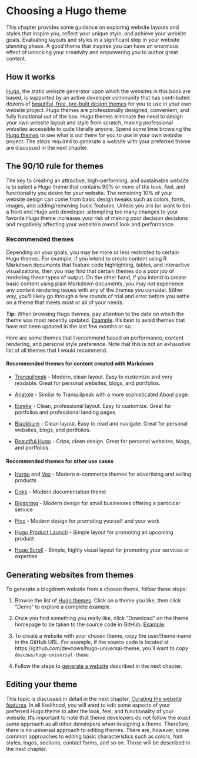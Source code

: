 # Choosing a Hugo theme {#choose-theme}

This chapter provides some guidance on exploring website layouts and styles that inspire you, reflect your unique style, and achieve your website goals. Evaluating layouts and styles in a significant step in your website planning phase. A good theme that inspires you can have an enormous effect of unlocking your creativity and empowering you to author great content.

## How it works

[Hugo](https://gohugo.io/), the static website generator upon which the websites in this book are based, is supported by an active developer community that has contributed dozens of [beautiful, free, pre-built design themes](https://themes.gohugo.io/) for you to use in your own website project. Hugo themes are professionally designed, convenient, and fully functional out of the box. Hugo themes eliminate the need to design your own website layout and style from scratch, making professional websites accessible to quite literally anyone. Spend some time browsing the [Hugo themes]((https://themes.gohugo.io/)) to see what is out there for you to use in your own website project. The steps required to generate a website with your preferred theme are discussed in the next chapter.

## The 90/10 rule for themes

The key to creating an attractive, high-performing, and sustainable website is to select a Hugo theme that contains 90% or more of the look, feel, and functionality you desire for your website. The remaining 10% of your website design can come from basic design tweaks such as colors, fonts, images, and adding/removing basic features. Unless you are (or want to be) a front end Hugo web developer, attempting too many changes to your favorite Hugo theme increases your risk of making poor decision decisions and negatively affecting your website's overall look and performance.

### Recommended themes

Depending on your goals, you may be more or less restricted to certain Hugo themes. For example, if you intend to create content using R Markdown documents that feature code highlighting, tables, and interactive visualizations, then you may find that certain themes do a poor job of rendering these types of output. On the other hand, if you intend to create basic content using plain Markdown documents, you may not experience any content rendering issues with any of the themes you consider. Either way, you'll likely go through a few rounds of trial and error before you settle on a theme that meets most or all of your needs.

**Tip:** When browsing Hugo themes, pay attention to the date on which the theme was most recently updated. [Example](https://i.imgur.com/fp7WH6s.png). It's best to avoid themes that have not been updated in the last few months or so.

Here are some themes that I recommend based on performance, content rendering, and personal style preference. Note that this is not an exhaustive list of all themes that I would recommend.

#### Recommended themes for content created with Markdown {-}

- [Tranquilpeak](https://themes.gohugo.io/hugo-tranquilpeak-theme/) - Modern, clean layout. Easy to customize and very readable. Great for personal websites, blogs, and portfolios.

- [Anatole](https://themes.gohugo.io/anatole/) - Similar to Tranquilpeak with a more sophisticated About page.

- [Eureka](https://themes.gohugo.io/hugo-eureka/) - Clean, professional layout. Easy to customize. Great for portfolios and professional landing pages.

- [Blackburn](https://themes.gohugo.io/blackburn/) - Clean layout. Easy to read and navigate. Great for personal websites, blogs, and portfolios.

- [Beautiful Hugo](https://themes.gohugo.io/beautifulhugo/) - Crips, clean design. Great for personal websites, blogs, and portfolios.

#### Recommended themes for other use cases {-}

- [Hargo](https://themes.gohugo.io/hargo-hugo-ecommerce-theme/) and [Vex](https://themes.gohugo.io/vex-hugo/) - Modern e-commerce themes for advertising and selling products

- [Doks](https://themes.gohugo.io/doks/) - Modern documentation theme

- [Bigspring](https://themes.gohugo.io/bigspring-hugo-startup-theme/) - Modern design for small businesses offering a particular service

- [Pico](https://themes.gohugo.io/hugo-theme-pico/) - Modern design for promoting yourself and your work

- [Hugo Product Launch](https://themes.gohugo.io/hugo-product-launch/) - Simple layout for promoting an upcoming product

- [Hugo Scroll](https://themes.gohugo.io/hugo-scroll/) - Simple, highly visual layout for promoting your services or expertise

## Generating websites from themes {#create-site-with-theme}

To generate a blogdown website from a chosen theme, follow these steps:

1. Browse the list of [Hugo themes](https://themes.gohugo.io/). Click on a theme you like, then click "Demo" to explore a complete example.

2. Once you find something you really like, click "Download" on the theme homepage to be taken to the source code in GitHub. [Example](https://i.imgur.com/ld35gNP.png).

3. To create a website with your chosen theme, copy the user/theme-name in the GitHub URL. For example, if the source code is located at https://github.com/devcows/hugo-universal-theme, you'll want to copy `devcows/hugo-universal-theme`.

4. Follow the steps to [generate a website](#generate) described in the next chapter.

## Editing your theme

This topic is discussed in detail in the next chapter, [Curating the website features](#curate-features). In all likelihood, you will want to edit some aspects of your preferred Hugo theme to alter the look, feel, and functionality of your website. It's important to note that theme developers do not follow the exact same approach as all other developers when designing a theme. Therefore, there is no universal approach to editing themes. There are, however, some common approaches to editing basic characteristics such as colors, font styles, logos, sections, contact forms, and so on. Those will be described in the next chapter.